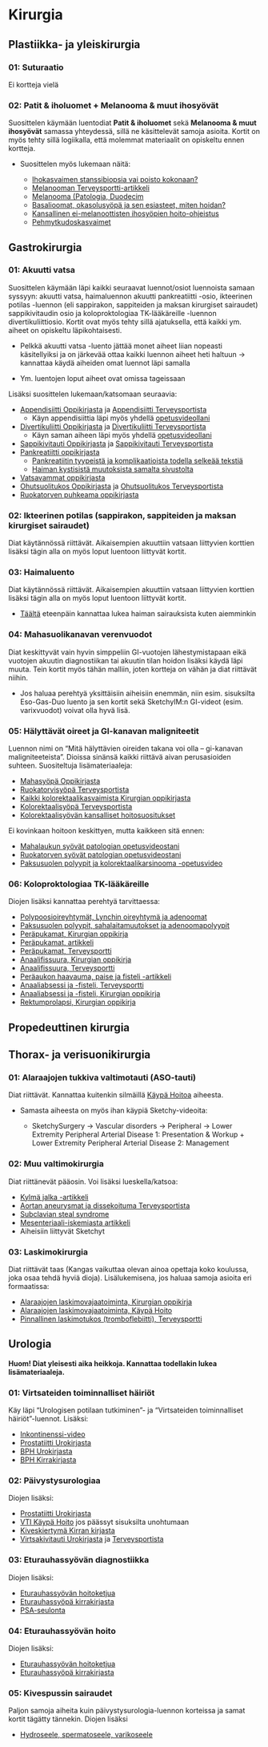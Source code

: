 # Kirurgia

## Plastiikka- ja yleiskirurgia 

### 01: Suturaatio

Ei kortteja vielä

### 02: Patit & iholuomet + Melanooma & muut ihosyövät {#Ihosyovat}

Suosittelen käymään luentodiat **Patit & iholuomet** sekä **Melanooma & muut ihosyövät** samassa yhteydessä, sillä ne käsittelevät samoja asioita. Kortit on myös tehty sillä logiikalla, että molemmat materiaalit on opiskeltu ennen kortteja. 

- Suosittelen myös lukemaan näitä: 

  - [Ihokasvaimen stanssibiopsia vai poisto kokonaan?](https://www.terveysportti.fi/apps/dtk/ltk/article/duo18406/)
  - [Melanooman Terveysportti-artikkeli](https://www.terveysportti.fi/apps/dtk/ltk/article/ykt01386/)
  - [Melanooma (Patologia, Duodecim](https://www.oppiportti.fi/oppikirjat/pat00688)
  - [Basalioomat, okasolusyöpä ja sen esiasteet, miten hoidan?](https://www.terveysportti.fi/apps/dtk/ltk/article/duo11556/)
  - [Kansallinen ei-melanoottisten ihosyöpien hoito-ohjeistus](https://www.terveysportti.fi/apps/dtk/ltk/article/hsu00009)
  - [Pehmytkudoskasvaimet](https://www.oppiportti.fi/oppikirjat/pat00763)
  
## Gastrokirurgia 

### 01: Akuutti vatsa

Suosittelen käymään läpi kaikki seuraavat luennot/osiot luennoista samaan syssyyn: akuutti vatsa, haimaluennon akuutti pankreatiitti -osio, ikteerinen potilas -luennon (eli sappirakon, sappiteiden ja maksan kirurgiset sairaudet) sappikivitaudin osio ja koloproktologiaa TK-lääkäreille -luennon divertikuliittiosio. Kortit ovat myös tehty sillä ajatuksella, että kaikki ym. aiheet on opiskeltu läpikohtaisesti. 

-	Pelkkä akuutti vatsa -luento jättää monet aiheet liian nopeasti käsitellyiksi ja on järkevää ottaa kaikki luennon aiheet heti haltuun -> kannattaa käydä aiheiden omat luennot läpi samalla 

  - Ym. luentojen loput aiheet ovat omissa tageissaan
  
Lisäksi suosittelen lukemaan/katsomaan seuraavia:

- [Appendisiitti Oppikirjasta](https://www.oppiportti.fi/oppikirjat/kia00574) ja [Appendisiitti Terveysportista](https://www.terveysportti.fi/apps/dtk/ltk/article/ykt01830/)
  -	Käyn appendisiittia läpi myös yhdellä [opetusvideollani](https://youtu.be/gaZSuMsmqxs?si=PzhfOyi5jeTcGUZ0)
- [Divertikuliitti Oppikirjasta](https://www.oppiportti.fi/oppikirjat/kia00578) ja [Divertikuliitti Terveysportista](https://www.terveysportti.fi/apps/dtk/ltk/article/ykt00252)
  -	Käyn saman aiheen läpi myös yhdellä [opetusvideollani](https://youtu.be/DiQRv9rV0MM?si=rQVCLc2kcOdz_fE8&t=333) 
- [Sappikivitauti Oppikirjasta](https://www.oppiportti.fi/oppikirjat/kia00627) ja [Sappikivitauti Terveysportista](https://www.terveysportti.fi/apps/dtk/ltk/article/ykt00265/)
- [Pankreatiitti oppikirjasta](https://www.oppiportti.fi/oppikirjat/kia00634)
  -	[Pankreatiitin tyypeistä ja komplikaatioista todella selkeää tekstiä](https://radiologyassistant.nl/abdomen/pancreas/acute-pancreatitis)
  -	[Haiman kystisistä muutoksista samalta sivustolta](https://radiologyassistant.nl/abdomen/pancreas/pancreas-cystic-lesions)
- [Vatsavammat oppikirjasta](https://www.oppiportti.fi/oppikirjat/kia00537)
- [Ohutsuolitukos Oppikirjasta](https://www.oppiportti.fi/oppikirjat/kia00569) ja [Ohutsuolitukos Terveysportista](https://www.terveysportti.fi/apps/dtk/ltk/article/ykt00251/)
- [Ruokatorven puhkeama oppikirjasta](https://www.oppiportti.fi/oppikirjat/kia00549)

### 02: Ikteerinen potilas (sappirakon, sappiteiden ja maksan kirurgiset sairaudet) 

Diat käytännössä riittävät. Aikaisempien akuuttiin vatsaan liittyvien korttien lisäksi tägin alla on myös loput luentoon liittyvät kortit. 

### 03: Haimaluento 

Diat käytännössä riittävät. Aikaisempien akuuttiin vatsaan liittyvien korttien lisäksi tägin alla on myös loput luentoon liittyvät kortit. 

- [Täältä](https://www.oppiportti.fi/oppikirjat/kia00634) eteenpäin kannattaa lukea haiman sairauksista kuten aiemminkin

### 04: Mahasuolikanavan verenvuodot

Diat keskittyvät vain hyvin simppeliin GI-vuotojen lähestymistapaan eikä vuotojen akuutin diagnostiikan tai akuutin tilan hoidon lisäksi käydä läpi muuta. Tein kortit myös tähän malliin, joten kortteja on vähän ja diat riittävät niihin. 

- Jos haluaa perehtyä yksittäisiin aiheisiin enemmän, niin esim. sisuksilta Eso-Gas-Duo luento ja sen kortit sekä SketchyIM:n GI-videot (esim. varixvuodot) voivat olla hyvä lisä. 

### 05: Hälyttävät oireet ja GI-kanavan maligniteetit {#Halyttavat-oireet-ja-GI-kanavan-maligniteetit}

Luennon nimi on "Mitä hälyttävien oireiden takana voi olla – gi-kanavan maligniteeteista". Dioissa sinänsä kaikki riittävä aivan perusasioiden suhteen. Suositeltuja lisämateriaaleja:

- [Mahasyöpä Oppikirjasta](https://www.oppiportti.fi/oppikirjat/kia00557)
- [Ruokatorvisyöpä Terveysportista](https://www.terveysportti.fi/apps/dtk/ltk/article/ykt02084/)
- [Kaikki kolorektaalikasvaimista Kirurgian oppikirjasta](https://www.oppiportti.fi/oppikirjat/kia00586)
- [Kolorektaalisyöpä Terveysportista](https://www.terveysportti.fi/apps/dtk/ltk/article/ykt01866/)
- [Kolorektaalisyövän kansalliset hoitosuositukset](https://www.terveysportti.fi/apps/dtk/ltk/article/hsu00007/)

Ei kovinkaan hoitoon keskittyen, mutta kaikkeen sitä ennen: 

- [Mahalaukun syövät patologian opetusvideostani](https://youtu.be/4JpulGfwCh4?si=EjwC-_iyRZzDXHXz&t=2784)
- [Ruokatorven syövät patologian opetusvideostani](https://youtu.be/adbNA6vdZLQ?si=FLZq-7btXuJbj_6l&t=1683)
- [Paksusuolen polyypit ja kolorektaalikarsinooma -opetusvideo](https://youtu.be/4VHXfISmPto?si=FOxG6WXaWu3uWGwI)

### 06: Koloproktologiaa TK-lääkäreille {#Koloproktologiaa-TK-laakareille}

Diojen lisäksi kannattaa perehtyä tarvittaessa: 

- [Polypoosioireyhtymät, Lynchin oireyhtymä ja adenoomat](https://www.oppiportti.fi/oppikirjat/kia00590)
- [Paksusuolen polyypit, sahalaitamuutokset ja adenoomapolyypit](https://www.oppiportti.fi/oppikirjat/pat00470)
- [Peräpukamat, Kirurgian oppikirja](https://www.oppiportti.fi/oppikirjat/kia00611)
- [Peräpukamat, artikkeli](https://www.terveysportti.fi/apps/dtk/ltk/article/sll55439/)
- [Peräpukamat, Terveysportti](https://www.terveysportti.fi/apps/dtk/ltk/article/sll55439/)
- [Anaalifissuura, Kirurgian oppikirja](https://www.oppiportti.fi/oppikirjat/kia00613)
- [Anaalifissuura, Terveysportti](https://www.terveysportti.fi/apps/dtk/ltk/article/ykt00244/)
- [Peräaukon haavauma, paise ja fisteli -artikkeli](https://www.terveysportti.fi/apps/dtk/ltk/article/sll55440/)
- [Anaaliabsessi ja -fisteli, Terveysportti](https://www.terveysportti.fi/apps/dtk/ltk/article/ykt00245/)
- [Anaaliabsessi ja -fisteli, Kirurgian oppikirja](https://www.oppiportti.fi/oppikirjat/kia00613)
- [Rektumprolapsi, Kirurgian oppikirja](https://www.oppiportti.fi/oppikirjat/kia00602)


## Propedeuttinen kirurgia 

## Thorax- ja verisuonikirurgia

### 01: Alaraajojen tukkiva valtimotauti (ASO-tauti)

Diat riittävät. Kannattaa kuitenkin silmäillä [Käypä Hoitoa](https://www.kaypahoito.fi/hoi50083) aiheesta. 

- Samasta aiheesta on myös ihan käypiä Sketchy-videoita: 

  - SketchySurgery -> Vascular disorders -> Peripheral -> Lower Extremity Peripheral Arterial Disease 1: Presentation & Workup + Lower Extremity Peripheral Arterial Disease 2: Management

### 02: Muu valtimokirurgia

Diat riittänevät pääosin. Voi lisäksi lueskella/katsoa: 

- [Kylmä jalka -artikkeli](https://trepo.tuni.fi/bitstream/handle/10024/222111/duo16892.pdf)
- [Aortan aneurysmat ja dissekoituma Terveysportista](https://www.terveysportti.fi/apps/dtk/ltk/article/ykt00159)
- [Subclavian steal syndrome](https://youtu.be/ry5fB1kMwyY?si=YYM8j-NQj2Ws_wNN)
- [Mesenteriaali-iskemiasta artikkeli](https://www.terveysportti.fi/apps/dtk/ltk/article/sll51002/)
- Aiheisiin liittyvät Sketchyt

### 03: Laskimokirurgia 

Diat riittävät taas (Kangas vaikuttaa olevan ainoa opettaja koko koulussa, joka osaa tehdä hyviä dioja). Lisälukemisena, jos haluaa samoja asioita eri formaatissa: 

- [Alaraajojen laskimovajaatoiminta, Kirurgian oppikirja](https://www.oppiportti.fi/oppikirjat/kia00437)
- [Alaraajojen laskimovajaatoiminta, Käypä Hoito](https://www.kaypahoito.fi/hoi05030)
- [Pinnallinen laskimotukos (tromboflebiitti), Terveysportti](https://www.terveysportti.fi/apps/dtk/ltk/article/ykt00146/)

## Urologia 

**Huom! Diat yleisesti aika heikkoja. Kannattaa todellakin lukea lisämateriaaleja.**

### 01: Virtsateiden toiminnalliset häiriöt {#Virtsateiden-toiminnalliset-hairiot}

Käy läpi "Urologisen potilaan tutkiminen"- ja "Virtsateiden toiminnalliset häiriöt"-luennot. Lisäksi: 

- [Inkontinenssi-video](https://youtu.be/Vli_6spE8HY?si=DMgq-x4hyavj92bL)
- [Prostatiitti Urokirjasta](https://www.oppiportti.fi/oppikirjat/uro02102)
- [BPH Urokirjasta](https://www.oppiportti.fi/oppikirjat/uro02200)
- [BPH Kirrakirjasta](https://www.oppiportti.fi/oppikirjat/kia00306)

### 02: Päivystysurologiaa {#Paivystysurologiaa}

Diojen lisäksi: 

- [Prostatiitti Urokirjasta](https://www.oppiportti.fi/oppikirjat/uro02102)
- [VTI Käypä Hoito](https://www.kaypahoito.fi/hoi10050) jos päässyt sisuksilta unohtumaan
- [Kiveskiertymä Kirran kirjasta](https://www.oppiportti.fi/oppikirjat/kia00290)
- [Virtsakivitauti Urokirjasta](https://www.oppiportti.fi/oppikirjat/uro01600) ja [Terveysportista](https://www.terveysportti.fi/apps/dtk/ltk/article/ykt00303)

### 03: Eturauhassyövän diagnostiikka {#Eturauhassyovan-diagnostiikka}

Diojen lisäksi: 

- [Eturauhassyövän hoitoketjua](https://www.pirha.fi/web/hoito-ja-palveluketjut/eturauhassyopapotilaan-hoitoketju)
- [Eturauhassyöpä kirrakirjasta](https://www.oppiportti.fi/oppikirjat/kia00313)
- [PSA-seulonta](https://www.terveysportti.fi/apps/dtk/ltk/article/ykt02036/)

### 04: Eturauhassyövän hoito {#Eturauhassyovan-hoito}

Diojen lisäksi: 

- [Eturauhassyövän hoitoketjua](https://www.pirha.fi/web/hoito-ja-palveluketjut/eturauhassyopapotilaan-hoitoketju)
- [Eturauhassyöpä kirrakirjasta](https://www.oppiportti.fi/oppikirjat/kia00313)
  
  
### 05: Kivespussin sairaudet 

Paljon samoja aiheita kuin päivystysurologia-luennon korteissa ja samat kortit tägätty tännekin. Diojen lisäksi 

- [Hydroseele, spermatoseele, varikoseele](https://www.oppiportti.fi/oppikirjat/kia00334)
